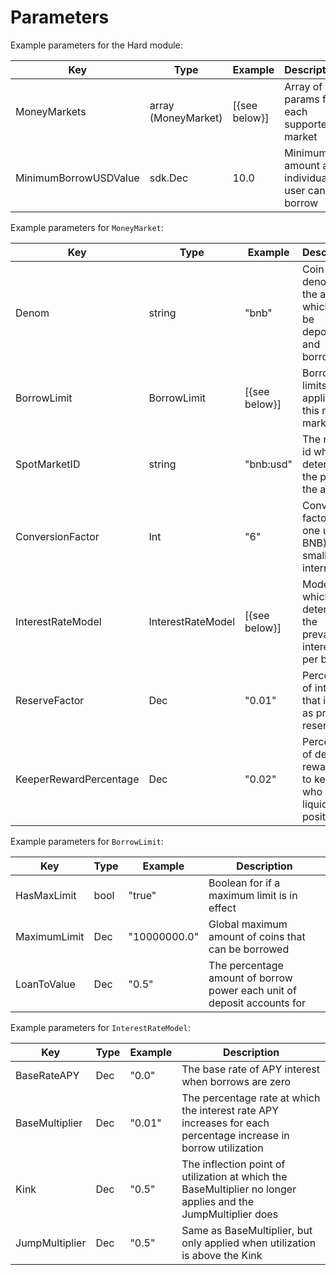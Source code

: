 



# Parameters

Example parameters for the Hard module:

| Key                   | Type                | Example       | Description                                  |
| --------------------- | ------------------- | ------------- | -------------------------------------------- |
| MoneyMarkets          | array (MoneyMarket) | [{see below}] | Array of params for each supported market    |
| MinimumBorrowUSDValue | sdk.Dec             | 10.0          | Minimum amount an individual user can borrow |

Example parameters for `MoneyMarket`:

| Key                    | Type              | Example       | Description                                                           |
| ---------------------- | ----------------- | ------------- | --------------------------------------------------------------------- |
| Denom                  | string            | "bnb"         | Coin denom of the asset which can be deposited and borrowed           |
| BorrowLimit            | BorrowLimit       | [{see below}] | Borrow limits applied to this money market                            |
| SpotMarketID           | string            | "bnb:usd"     | The market id which determines the price of the asset                 |
| ConversionFactor       | Int               | "6"           | Conversion factor for one unit (ie BNB) to the smallest internal unit |
| InterestRateModel      | InterestRateModel | [{see below}] | Model which determines the prevailing interest rate per block         |
| ReserveFactor          | Dec               | "0.01"        | Percentage of interest that is kept as protocol reserves              |
| KeeperRewardPercentage | Dec               | "0.02"        | Percentage of deposit rewarded to keeper who liquidates a position    |

Example parameters for `BorrowLimit`:

| Key          | Type | Example      | Description                                                             |
| ------------ | ---- | ------------ | ----------------------------------------------------------------------- |
| HasMaxLimit  | bool | "true"       | Boolean for if a maximum limit is in effect                             |
| MaximumLimit | Dec  | "10000000.0" | Global maximum amount of coins that can be borrowed                     |
| LoanToValue  | Dec  | "0.5"        | The percentage amount of borrow power each unit of deposit accounts for |

Example parameters for `InterestRateModel`:

| Key            | Type | Example | Description                                                                                                     |
| -------------- | ---- | ------- | --------------------------------------------------------------------------------------------------------------- |
| BaseRateAPY    | Dec  | "0.0"   | The base rate of APY interest when borrows are zero                                                             |
| BaseMultiplier | Dec  | "0.01"  | The percentage rate at which the interest rate APY increases for each percentage increase in borrow utilization |
| Kink           | Dec  | "0.5"   | The inflection point of utilization at which the BaseMultiplier no longer applies and the JumpMultiplier does   |
| JumpMultiplier | Dec  | "0.5"   | Same as BaseMultiplier, but only applied when utilization is above the Kink                                     |

